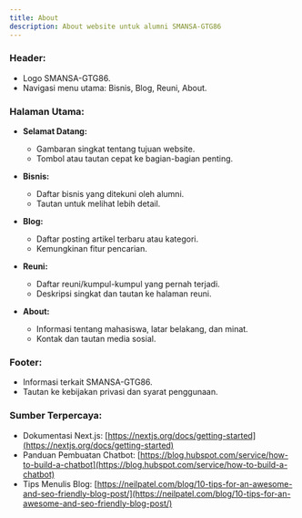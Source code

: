 ```yaml
---
title: About
description: About website untuk alumni SMANSA-GTG86
---
```


### **Header:**

- Logo SMANSA-GTG86.
- Navigasi menu utama: Bisnis, Blog, Reuni, About.

### **Halaman Utama:**

- **Selamat Datang:**

  - Gambaran singkat tentang tujuan website.
  - Tombol atau tautan cepat ke bagian-bagian penting.

- **Bisnis:**

  - Daftar bisnis yang ditekuni oleh alumni.
  - Tautan untuk melihat lebih detail.

- **Blog:**

  - Daftar posting artikel terbaru atau kategori.
  - Kemungkinan fitur pencarian.

- **Reuni:**

  - Daftar reuni/kumpul-kumpul yang pernah terjadi.
  - Deskripsi singkat dan tautan ke halaman reuni.

- **About:**
  - Informasi tentang mahasiswa, latar belakang, dan minat.
  - Kontak dan tautan media sosial.

### **Footer:**

- Informasi terkait SMANSA-GTG86.
- Tautan ke kebijakan privasi dan syarat penggunaan.

### **Sumber Terpercaya:**

- Dokumentasi Next.js: [https://nextjs.org/docs/getting-started](https://nextjs.org/docs/getting-started)
- Panduan Pembuatan Chatbot: [https://blog.hubspot.com/service/how-to-build-a-chatbot](https://blog.hubspot.com/service/how-to-build-a-chatbot)
- Tips Menulis Blog: [https://neilpatel.com/blog/10-tips-for-an-awesome-and-seo-friendly-blog-post/](https://neilpatel.com/blog/10-tips-for-an-awesome-and-seo-friendly-blog-post/)

